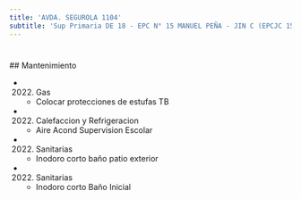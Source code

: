 ```yaml
---
title: 'AVDA. SEGUROLA 1104'
subtitle: 'Sup Primaria DE 18 - EPC N° 15 MANUEL PEÑA - JIN C (EPCJC 15/18°) [S]'
---
```


#


 ## Mantenimiento

*  (2022) Gas 
    + Colocar protecciones de estufas TB

*  (2022) Calefaccion y Refrigeracion 
    + Aire Acond Supervision Escolar

*  (2022) Sanitarias 
    + Inodoro corto baño patio exterior

*  (2022) Sanitarias 
    + Inodoro corto Baño Inicial



